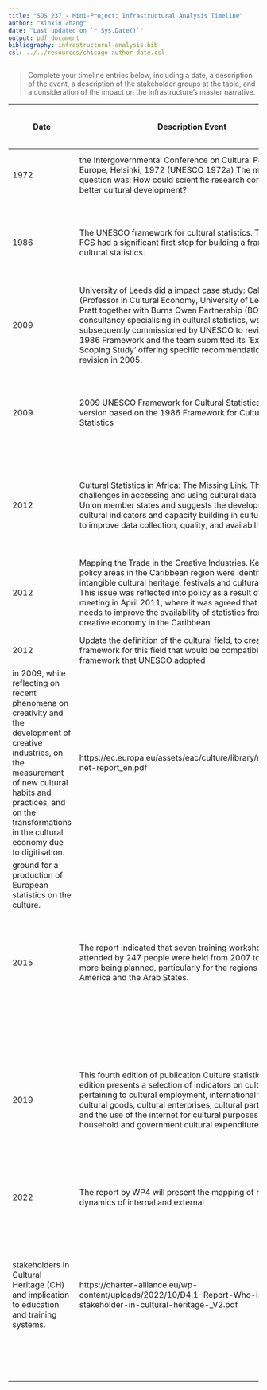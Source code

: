 ```yaml
---
title: "SDS 237 - Mini-Project: Infrastructural Analysis Timeline"
author: "Xinxin Zhang"
date: "Last updated on `r Sys.Date()`"
output: pdf_document
bibliography: infrastructural-analysis.bib
csl: ../../resources/chicago-author-date.csl
---
```


> Complete your timeline entries below, including a date, a description of the event, a description of the stakeholder groups at the table, and a consideration of the impact on the infrastructure's master narrative.

| Date | Description Event | Relevant Links | Description of Stakeholder Groups Involved | How did this event shape the infrastructure's master narrative? |
|------|-------------------|----------------|--------------------------------------------|-----------------------------------------------------------------|
| 1972 | the Intergovernmental Conference on Cultural Policies in Europe, Helsinki, 1972 (UNESCO 1972a) The main question was: How could scientific research contribute to a better cultural development? | https://doi.org/10.18261/ISSN2000-8325-2019-01-10 | European Member states. | It was being asked the task of governments to define cultural policy, not researchers.|
| 1986 | The UNESCO framework for cultural statistics. The 1986 FCS had a significant first step for building a framework for cultural statistics.| https://link.springer.com/referenceworkentry/10.1007/978-94-007-0753-5_3079 | Statistical commission and economic commission for Europe |The framework was developed by UNESCO member states who were largely from Europe, which is a developed and white-dominant region.|
| 2009 | University of Leeds did a impact case study: Calvin Taylor's (Professor in Cultural Economy, University of Leeds) and Pratt together with Burns Owen Partnership (BOP), a consultancy specialising in cultural statistics, were subsequently commissioned by UNESCO to review the 1986 Framework and the team submitted its `Expert Scoping Study' offering specific recommendations for its revision in 2005. |https://impact.ref.ac.uk/casestudies/CaseStudy.aspx?Id=6398|Burns Owen Partnership (BOP), and Professor Taylor and Pratt | The core of the recommendations for the UNESCO Framework consists of three elements: cultural domains, the culture cycle and a suite of indicators.|
| 2009 | 2009 UNESCO Framework for Cultural Statistics. A revised version based on the 1986 Framework for Cultural Statistics | https://purl.org/spc/digilib/doc/vayzx | A collaborative effort by the UNESCO Institute for Statistics (UIS) and the UNESCO Culture Sector | The revised framework reflected a more inclusive approach and the priorities of developing countries, not just the white-dominant developed European countries |
| 2012 | Cultural Statistics in Africa: The Missing Link. There were challenges in accessing and using cultural data in African Union member states and suggests the development of cultural indicators and capacity building in cultural statistics to improve data collection, quality, and availability in Africa. |https://uis.unesco.org/sites/default/files/documents/cultural-statistics-in-africa-the-missing-link-culture-2012-en_0.pdf| 3rd Pan-African Cultural Congress (PACC3) | It was a called request from a developing regions to improve the 2009 Cultural Framework, which intended to be more inclusive but it seemed like it had a long way to go.|
|2012|  Mapping the Trade in the Creative Industries. Key cultural policy areas in the Caribbean region were identified such as intangible cultural heritage, festivals and cultural diversity. This issue was reflected into policy as a result of the COTED meeting in April 2011, where it was agreed that the region needs to improve the availability of statistics from the creative economy in the Caribbean.| https://uis.unesco.org/sites/default/files/documents/mapping-the-trade-in-the-creative-industries-2012-en.pdf |United Nations Educational Scientific and Cultural Organisation. | Like the African missing link, this published volume was also a called request to consider more accessibility of developed areas such as Caribbean region.|
|2012|Update the definition of the cultural field, to create a new framework for this field that would be compatible with the framework that UNESCO adopted
in 2009, while reflecting on recent phenomena on creativity and the development of creative industries, on the measurement of new cultural habits and practices, and on the transformations in the cultural economy due to digitisation.| https://ec.europa.eu/assets/eac/culture/library/reports/ess-net-report_en.pdf|ESSnet-Culture project co-financed by the European Commission. Ministries of Culture, from National Statistical Offices and the European Commission.| ESSnet-Culture prepared the
ground for a production of European statistics on the culture.|
|2015|The report indicated that seven training workshops attended by 247 people were held from 2007 to 2013, with more being planned, particularly for the regions of Latin America and the Arab States.|https://uis.unesco.org/sites/default/files/documents/a-case-study-of-serbia-measuring-the-economic-contribution-of-cultural-industries-handbook-4-2015-en.pdf|Regions of Latin America and Arab States. This report was prepared by Ms Hristina Mikić, Modern Business School, Belgrade/Creative Economy Group.|This report indicates that the framework had a significant impact on improving accessibility to cultural statistics of Latin American and Arab.|
|2019|This fourth edition of publication Culture statistics — 2019 edition presents a selection of indicators on culture pertaining to cultural employment, international trade in cultural goods, cultural enterprises, cultural participation and the use of the internet for cultural purposes, as well as household and government cultural expenditure.|https://ec.europa.eu/eurostat/documents/3217494/10177894/KS-01-19-712-EN-N.pdf/915f828b-daae-1cca-ba54-a87e90d6b68b|Eurostat. European Union (EU) and its Member States. European Free Trade Area (EFTA).|Made methodological recommendations to define and delineate the cultural sphere of influence taking account of various European/international statistical classifications. For example, within the domain of cultural employment the network proposed to develop a new methodological approach to estimate cultural employment.|
|2022|The report by WP4 will present the mapping of roles and dynamics of internal and external
stakeholders in Cultural Heritage (CH) and implication to education and training systems.|https://charter-alliance.eu/wp-content/uploads/2022/10/D4.1-Report-Who-is-not-a-stakeholder-in-cultural-heritage-_V2.pdf|European Commission|Based on culture-cycle defined in 2009 UNESCO framework for cultural statistics, CHARTER has refined a model to describe cultural heritage that considers the heritage practices and social engagement in a generic and circular way.|
